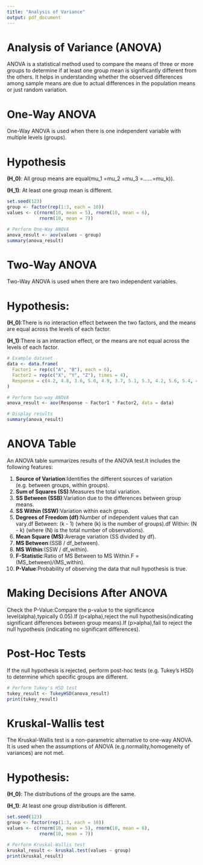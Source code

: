 ---
title: "Analysis of Variance"
output: pdf_document
---
# Analysis of Variance (ANOVA)

ANOVA is a statistical method used to compare the means of three or more groups to determine if at least one group mean is significantly different from the others. It helps in understanding whether the observed differences among sample means are due to actual differences in the population means or just random variation.

# One-Way ANOVA

One-Way ANOVA is used when there is one independent variable with multiple levels (groups).

# Hypothesis

**(H_0)**: All group means are equal(mu_1 =mu_2 =mu_3 =......=mu_k)).

**(H_1)**: At least one group mean is different.
```{r}
set.seed(123)
group <- factor(rep(1:3, each = 10))
values <- c(rnorm(10, mean = 5), rnorm(10, mean = 6), 
            rnorm(10, mean = 7))

# Perform One-Way ANOVA
anova_result <- aov(values ~ group)
summary(anova_result)
```
# Two-Way ANOVA

Two-Way ANOVA is used when there are two independent variables.

# Hypothesis:

**(H_0)**:There is no interaction effect between the two factors, and the means are equal across the levels of each factor.

**(H_1)**:There is an interaction effect, or the means are not equal across the levels of each factor.

```{r}
# Example dataset
data <- data.frame(
  Factor1 = rep(c("A", "B"), each = 6),
  Factor2 = rep(c("X", "Y", "Z"), times = 4),
  Response = c(4.2, 4.8, 3.6, 5.0, 4.9, 3.7, 5.1, 5.3, 4.2, 5.6, 5.4, 4.8)
)

# Perform two-way ANOVA
anova_result <- aov(Response ~ Factor1 * Factor2, data = data)

# Display results
summary(anova_result)
```
# ANOVA Table

An ANOVA table summarizes results of the ANOVA test.It includes the following features:
  
1. **Source of Variation**:Identifies the different sources of variation (e.g. between groups, within groups).
2. **Sum of Squares (SS)**:Measures the total variation.
3. **SS Between (SSB)**:Variation due to the differences between group means.
4. **SS Within (SSW)**:Variation within each group.
5. **Degrees of Freedom (df)**:Number of independent values that can vary.df Between: (k - 1) (where (k) is the number of groups).df Within: (N - k) (where (N) is the total number of observations).
6. **Mean Square (MS)**:Average variation (SS divided by df).
7. **MS Between**:(SSB / df_between).
8. **MS Within**:(SSW / df_within).
9. **F-Statistic**:Ratio of MS Between to MS Within.F =(MS_between)/(MS_within).
10. **P-Value**:Probability of observing the data that null hypothesis is true.

# Making Decisions After ANOVA

Check the P-Value:Compare the p-value to the significance level(alpha),typically 0.05).If (p<alpha),reject the null hypothesis(indicating significant differences between group means).If (p>alpha),fail to reject the null hypothesis (indicating no significant differences).

# Post-Hoc Tests 

If the null hypothesis is rejected, perform post-hoc tests (e.g. Tukey's HSD) to determine which specific groups are different.
```{r}
# Perform Tukey's HSD test
tukey_result <- TukeyHSD(anova_result)
print(tukey_result)
```

# Kruskal-Wallis test

The Kruskal-Wallis test is a non-parametric alternative to one-way ANOVA. It is used when the assumptions of ANOVA (e.g.normality,homogeneity of variances) are not met.

# Hypothesis:
  
**(H_0)**: The distributions of the groups are the same.

**(H_1)**: At least one group distribution is different.
```{r}
set.seed(123)
group <- factor(rep(1:3, each = 10))
values <- c(rnorm(10, mean = 5), rnorm(10, mean = 6), 
            rnorm(10, mean = 7))

# Perform Kruskal-Wallis test
kruskal_result <- kruskal.test(values ~ group)
print(kruskal_result)
```